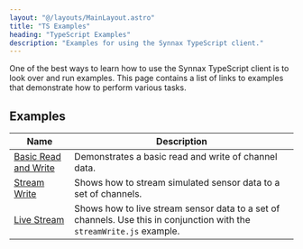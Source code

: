```yaml
---
layout: "@/layouts/MainLayout.astro"
title: "TS Examples"
heading: "TypeScript Examples"
description: "Examples for using the Synnax TypeScript client."
---
```


One of the best ways to learn how to use the Synnax TypeScript client is to look over and
run examples. This page contains a list of links to examples that demonstrate how to perform
various tasks.

## Examples

| Name | Description |
| ------ | ----------- |
| [Basic Read and Write](https://github.com/synnaxlabs/synnax/tree/main/client/ts/examples/node/basicReadWrite.js) | Demonstrates a basic read and write of channel data. |
| [Stream Write](https://github.com/synnaxlabs/synnax/tree/main/client/ts/examples/node/streamWrite.js) | Shows how to stream simulated sensor data to a set of channels. |
| [Live Stream](https://github.com/synnaxlabs/synnax/tree/main/client/ts/examples/node/liveStream.js) | Shows how to live stream sensor data to a set of channels. Use this in conjunction with the `streamWrite.js` example. |

